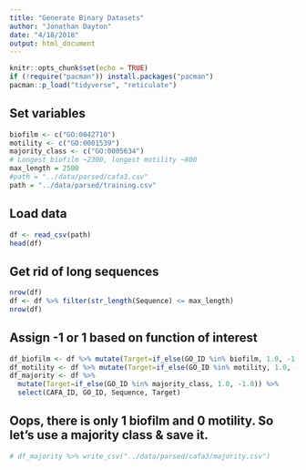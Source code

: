 ```yaml
---
title: "Generate Binary Datasets"
author: "Jonathan Dayton"
date: "4/18/2018"
output: html_document
---
```


```r
knitr::opts_chunk$set(echo = TRUE)
if (!require("pacman")) install.packages("pacman")
pacman::p_load("tidyverse", "reticulate")
```

## Set variables

```r
biofilm <- c("GO:0042710")
motility <- c("GO:0001539")
majority_class <- c("GO:0005634")
# Longest biofilm ~2300, longest motility ~800
max_length = 2500
#path = "../data/parsed/cafa3.csv"
path = "../data/parsed/training.csv"
```

## Load data

```r
df <- read_csv(path)
head(df)
```

## Get rid of long sequences

```r
nrow(df)
df <- df %>% filter(str_length(Sequence) <= max_length)
nrow(df)
```

## Assign -1 or 1 based on function of interest

```r
df_biofilm <- df %>% mutate(Target=if_else(GO_ID %in% biofilm, 1.0, -1.0)) %>% select(CAFA_ID, GO_ID, Sequence, Target)
df_motility <- df %>% mutate(Target=if_else(GO_ID %in% motility, 1.0, -1.0)) %>% select(CAFA_ID, GO_ID, Sequence, Target)
df_majority <- df %>% 
  mutate(Target=if_else(GO_ID %in% majority_class, 1.0, -1.0)) %>%
  select(CAFA_ID, GO_ID, Sequence, Target)
```

## Oops, there is only 1 biofilm and 0 motility.  So let's use a majority class & save it.

```r
# df_majority %>% write_csv("../data/parsed/cafa3/majority.csv")
```